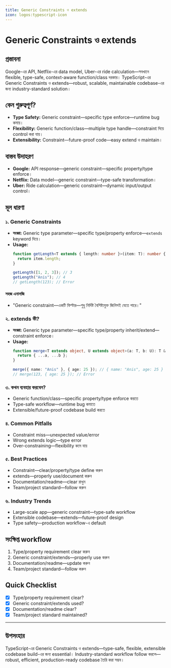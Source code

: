 ```yaml
---
title: Generic Constraints ও extends
icon: logos:typescript-icon
---
```


# Generic Constraints ও extends

## প্রস্তাবনা

Google-এর API, Netflix-এর data model, Uber-এর ride calculation—সবখানে flexible, type-safe, context-aware function/class দরকার। TypeScript-এর Generic Constraints ও extends—robust, scalable, maintainable codebase-এর জন্য industry-standard solution।

## কেন গুরুত্বপূর্ণ?

- **Type Safety:** Generic constraint—specific type enforce—runtime bug কমায়।
- **Flexibility:** Generic function/class—multiple type handle—constraint দিয়ে control করা যায়।
- **Extensibility:** Constraint—future-proof code—easy extend ও maintain।

## বাস্তব উদাহরণ

- **Google:** API response—generic constraint—specific property/type enforce।
- **Netflix:** Data model—generic constraint—type-safe transformation।
- **Uber:** Ride calculation—generic constraint—dynamic input/output control।

## মূল ধারণা

### ১. Generic Constraints

- **সংজ্ঞা:** Generic type parameter—specific type/property enforce—`extends` keyword দিয়ে।
- **Usage:**
  ```typescript
  function getLength<T extends { length: number }>(item: T): number {
    return item.length;
  }

  getLength([1, 2, 3]); // 3
  getLength("Anis"); // 4
  // getLength(123); // Error
  ```

#### সহজ এনালজি

- "Generic constraint—একটি ফিল্টার—শুধু নির্দিষ্ট বৈশিষ্ট্যযুক্ত জিনিসই যেতে পারে।"

### ২. extends কী?

- **সংজ্ঞা:** Generic type parameter—specific type/property inherit/extend—constraint enforce।
- **Usage:**
  ```typescript
  function merge<T extends object, U extends object>(a: T, b: U): T & U {
    return { ...a, ...b };
  }

  merge({ name: "Anis" }, { age: 25 }); // { name: "Anis", age: 25 }
  // merge(123, { age: 25 }); // Error
  ```

### ৩. কখন ব্যবহার করবেন?

- Generic function/class—specific property/type enforce করতে
- Type-safe workflow—runtime bug কমাতে
- Extensible/future-proof codebase build করতে

### ৪. Common Pitfalls

- Constraint miss—unexpected value/error
- Wrong extends logic—type error
- Over-constraining—flexibility কমে যায়

### ৫. Best Practices

- Constraint—clear/property/type define করুন
- extends—properly use/document করুন
- Documentation/readme—clear রাখুন
- Team/project standard—follow করুন

### ৬. Industry Trends

- Large-scale app—generic constraint—type-safe workflow
- Extensible codebase—extends—future-proof design
- Type safety—production workflow-এ default

## সংক্ষিপ্ত workflow

1. Type/property requirement clear করুন
2. Generic constraint/extends—properly use করুন
3. Documentation/readme—update করুন
4. Team/project standard—follow করুন

## Quick Checklist

- [x] Type/property requirement clear?
- [x] Generic constraint/extends used?
- [x] Documentation/readme clear?
- [x] Team/project standard maintained?

---

## উপসংহার

TypeScript-এর Generic Constraints ও extends—type-safe, flexible, extensible codebase build-এর জন্য essential। Industry-standard workflow follow করলে—robust, efficient, production-ready codebase তৈরি করা সম্ভব।

